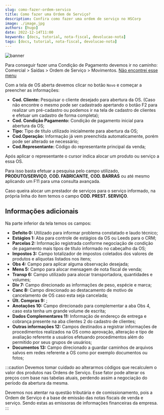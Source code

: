 ```yaml
---
slug: como-fazer-ordem-servico
title: Como fazer uma Ordem de Serviço?
description: Confira como fazer uma ordem de serviço no HSCorp
image: ./image.jpg
authors: [hugo]
date: 2022-12-14T11:00
keywords: [docs, tutorial, nota-fiscal, devolucao-nota]
tags: [docs, tutorial, nota-fiscal, devolucao-nota]
---
```


![banner](./image.jpg)

Para conseguir fazer uma Condição de Pagamento devemos ir no caminho: <br/><highlight bgColor="#54638c">Comercial > Saídas > Ordem de Serviço > Movimentos</highlight>. [Não encontrei esse menu](/docs/intro/comecando#não-encontrei-o-menu-desejado)

Com a tela de OS aberta devemos clicar no botão `Novo` e começar a preencher as informações:

- **Cod. Cliente:** Pesquisar o cliente desejado para abertura da OS. (Caso não encontre o mesmo pode ser cadastrado apertando o botão F2 para realizar um pré-cadastro ou podemos ir na tela de cadastro de clientes e efetuar um cadastro de forma completa);
- **Cod. Condição Pagamento:** Condição de pagamento inicial para abertura da OS;
- **Tipo:** Tipo de título utilizado inicialmente para abertura da OS;
- **Cod.Operação:** Informação já vem preenchida automaticamente, porém pode ser alterado se necessário;
- **Cod.Representante:** Código do representante principal da venda;

Após aplicar o representante o cursor indica alocar um produto ou serviço a essa OS.

Para isso basta efetuar a pesquisa pelo campo utilizado, **PRODUTO/SERVIÇO**, **COD. FABRICANTE**, **COD. BARRAS** ou até mesmo aplicando um F11 para uma consulta avançada.

Caso queira alocar um prestador de serviços para o serviço informado, na própria linha do item temos o campo **COD. PREST. SERVIÇO**.

## Informações adicionais

Na parte inferior da tela temos os campos:

- **Defeito 0:** Utilizado para informar problema constatado e laudo técnico;
- **Estágios 1:** Aba para controle de estágios da OS ou Leeds para o CRM;
- **Parcelas 2:** Informação registrada conforme negociação de condição de pagamento mais tipos de título informado no cabeçalho da OS;
- **Impostos 3:** Campo totalizador de impostos coletados dos valores de produtos e alíquotas listados nos itens;
- **Obs 4:** Campo para aplicar alguma observação desejada;
- **Mens 5:** Campo para alocar mensagem de nota fiscal de venda;
- **Transp 6:** Campo utilizado para alocar transportadora, quantidades e volumes;
- **Div 7:** Campo direcionado as informações de peso, espécie e marca;
- **Canc 8:** Campo direcionado ao destacamento de motivo de cancelamento de OS caso esta seja cancelada;
- **Últ. Compras 9:** ;
- **Anotações 10:** Campo direcionado para complementar a aba Obs 4, caso esta tenha um grande volume de escrita;
- **Dados Complementares 11:** Informação de endereço de entrega e cobrança presente na aba clientes 2 do cadastro de clientes;
- **Outras informações 12:** Campos destinados a registrar informações de procedimentos realizados na OS como aprovação, alteração e tipo de avaliação referente a usuários efetuando procedimentos além do permitido por seus grupos de usuários;
- **Documentos 13:** Campo direcionado a guardar caminhos de arquivos salvos em redes referente a OS como por exemplo documentos ou fotos;

:::caution
Devemos tomar cuidado ao alterarmos códigos que recalculem o valor dos produtos nas Ordens de Serviço. Esse fator pode alterar os preços com base nas tabelas atuais, perdendo assim a negociação do período da abertura da mesma.

Devemos nos atentar na questão tributária e de comissionamento, pois a Ordem de Serviço é a base de emissão das notas fiscais de venda e serviço. Sendo estas as emissoras de informações financeiras da empresa.
:::
